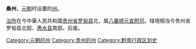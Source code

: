 {{Unreferenced|time=2022-04-10T07:45:21+00:00}}
'''桑州'''，[[元朝|元朝]]时设置的[[州|州]]。

[[治所|治所]]在今中華人民共和國[[贵州省|贵州省]][[罗甸县|罗甸县]]北，属[[八番顺元宣慰司|八番顺元宣慰司]]。辖境相当今贵州省罗甸县北部、[[惠水县|惠水县]]南部。后废。

{{元朝行政区划小作品}}
{{DEFAULTSORT:S}}
[[Category:元朝的州|Category:元朝的州]]
[[Category:贵州的州|Category:贵州的州]]
[[Category:黔南行政区划史|Category:黔南行政区划史]]